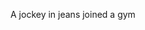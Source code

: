 A <span className='
highlight'>j</span>ockey in <span className='
highlight'>j</span>eans <span className='
highlight'>j</span>oined a <span className='
highlight'>g</span>ym
